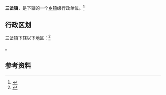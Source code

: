 {{中国乡级行政区|62/10/27/103/000}}

'''三岔镇'''，是{{PRC admin/fullname|62/10/27/103/000|3}}下辖的一个[[乡镇|乡镇]]级行政单位。<ref>{{PRC admin/ref sgc|{{PRC admin/parent|62/10/27/103/000}}}}</ref>

== 行政区划 ==

三岔镇下辖以下地区：<ref>{{PRC admin/ref sgc|62/10/27/103/000}}</ref>

{{PRC admin/children|62/10/27/103/000}}。

== 参考资料 ==

{{reflist}}

{{行政区划小作品}}
{{PRC admin/navcat|62/10/27/103/000}}